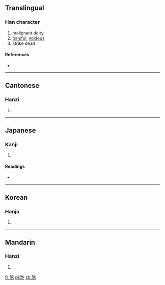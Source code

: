 ==Translingual==

===Han character===
{{Han char|rn=86|rad=火|as=09|sn=13|four=2833<sub>4</sub>|canj=弓大火 (NKF)}}

# malignant deity
# [[baleful]], [[noxious]]
# strike dead

====References====
* {{Han ref|kx=0677.180|dkj=19210|dj=1088.060|hdz=32221.040|uh=715E|ud=29022|bh=B7D9|bd=47065}}

----

==Cantonese==

===Hanzi===
{{yue-hanzi|jyut=|y=saat3}}

# {{defn|Cantonese|sort=火09}}

----

==Japanese==

===Kanji===
{{ja-kanji|grade=|rs=火09}}

# {{defn|Japanese|sort=火09}}

====Readings====
* {{ja-readings|on=[[さつ]] (satsu), [[さい]] (sai), [[せつ]] (setsu)|kun=[[ころす]] (korosu)}}

----

==Korean==

===Hanja===
{{ko-hanja|hangeul=살|eumhun=|rv=sal|mr=sal|y=sal}}

# {{defn|Korean|sort=火09}}

----

==Mandarin==

===Hanzi===
{{cmn-hanzi|pin=[[shā]] ([[sha1]]), [[shà]] ([[sha4]])|wg=sha<sup>1</sup>, sha<sup>4</sup>}}

# {{defn|Mandarin|sort=火09}}

[[fr:煞]]
[[pl:煞]]
[[zh:煞]]